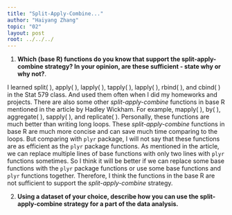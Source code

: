 ```yaml
---
title: "Split-Apply-Combine..."
author: "Haiyang Zhang"
topic: "02"
layout: post
root: ../../../
---
```


1. **Which (base R) functions do you know that support the split-apply-combine strategy? In your opinion, are these sufficient - state why or why not?**.

I learned split( ), apply( ), lapply( ), tapply( ), lapply( ), rbind( ), and cbind( ) in the Stat 579 class. And used them often when I did my homeworks and projects. There are also some other *split-apply-combine* functions in base R mentioned in the article by Hadley Wickham. For example, mapply( ), by( ), aggregate( ), sapply( ), and replicate( ). Personally, these functions are much better than writing long loops. These *split-apply-combine* functions in base R are much more concise and can save much time comparing to the loops. But comparing with `plyr` package, I will not say that these functions are as efficient as the `plyr` package functions. As mentioned in the article, we can replace multiple lines of base functions with only two lines with `plyr` functions sometimes. So I think it will be better if we can replace some base functions with the `plyr` package functions or use some base functions and `plyr` functions together. Therefore, I think the functions in the base R are not sufficient to support the *split-apply-combine* strategy.

2. **Using a dataset of your choice, describe how you can use the split-apply-combine strategy for a part of the data analysis.**



